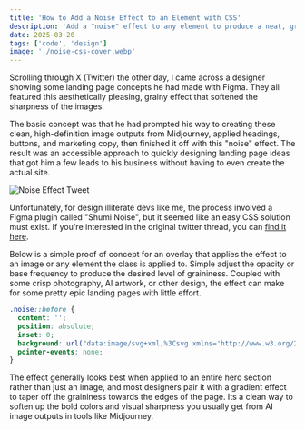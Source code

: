 ```yaml
---
title: 'How to Add a Noise Effect to an Element with CSS'
description: 'Add a "noise" effect to any element to produce a neat, grainy effect.'
date: 2025-03-20
tags: ['code', 'design']
image: './noise-css-cover.webp'
---
```



Scrolling through X (Twitter) the other day, I came across a designer showing some landing page concepts he had made with Figma. They all featured this aesthetically pleasing, grainy effect that softened the sharpness of the images.

The basic concept was that he had prompted his way to creating these clean, high-definition image outputs from Midjourney, applied headings, buttons, and marketing copy, then finished it off with this "noise" effect. The result was an accessible approach to quickly designing landing page ideas that got him a few leads to his business without having to even create the actual site.

![Noise Effect Tweet](kuba-noise-tweet.webp)

Unfortunately, for design illiterate devs like me, the process involved a Figma plugin called "Shumi Noise", but it seemed like an easy CSS solution must exist. If you're interested in the original twitter thread, you can <a href="https://x.com/kubadesign/status/1883884665448325356" rel="nofollow noreferrer" target='_blank'>find it here</a>.

Below is a simple proof of concept for an overlay that applies the effect to an image or any element the class is applied to. Simple adjust the opacity or base frequency to produce the desired level of graininess. Coupled with some crisp photography, AI artwork, or other design, the effect can make for some pretty epic landing pages with little effort.

<NoiseOverlay image="/noise-css-cover.png" className="w-full" client:load />

```css title="noise-overlay.css" caption="Add this class to an element to apply noise"
.noise::before {
  content: '';
  position: absolute;
  inset: 0;
  background: url("data:image/svg+xml,%3Csvg xmlns='http://www.w3.org/2000/svg' width='100%25' height='100%25'%3E%3Cfilter id='noise'%3E%3CfeTurbulence type='fractalNoise' baseFrequency='0.75' numOctaves='3' stitchTiles='stitch'/%3E%3C/filter%3E%3Crect width='100%25' height='100%25' filter='url(%23noise)' opacity='0.3'/%3E%3C/svg%3E");
  pointer-events: none;
}
```

The effect generally looks best when applied to an entire hero section rather than just an image, and most designers pair it with a gradient effect to taper off the graininess towards the edges of the page. Its a clean way to soften up the bold colors and visual sharpness you usually get from AI image outputs in tools like Midjourney.
